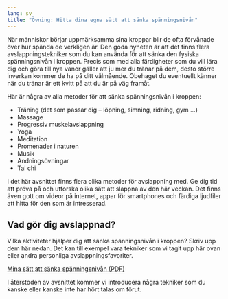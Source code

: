 ```yaml
---
lang: sv
title: "Övning: Hitta dina egna sätt att sänka spänningsnivån"
---
```


När människor börjar uppmärksamma sina kroppar blir de ofta förvånade
över hur spända de verkligen är. Den goda nyheten är att det finns flera
avslappningstekniker som du kan använda för att sänka den fysiska
spänningsnivån i kroppen. Precis som med alla färdigheter som du vill lära dig och göra till nya vanor gäller att ju mer du tränar på dem, desto större inverkan kommer de ha på ditt välmående. Obehaget du eventuellt känner när du tränar är ett kvitt på att du är på väg framåt.

Här är några av alla metoder för att sänka spänningsnivån i kroppen:

-   Träning (det som passar dig -- löpning, simning, ridning, gym \...)
-   Massage
-   Progressiv muskelavslappning
-   Yoga
-   Meditation
-   Promenader i naturen
-   Musik
-   Andningsövningar
-   Tai chi

I det här avsnittet finns flera olika metoder för avslappning med. Ge dig
tid att pröva på och utforska olika sätt att slappna av den här veckan.
Det finns även gott om videor på internet, appar för smartphones och
färdiga ljudfiler att hitta för den som är intresserad.

## Vad gör dig avslappnad?

Vilka aktiviteter hjälper dig att sänka spänningsnivån i kroppen? Skriv
upp dem här nedan. Det kan till exempel vara tekniker som vi tagit upp
här ovan eller andra personliga avslappningsfavoriter. 

::: {.content-visible when-format="html"}
[Mina sätt att sänka spänningsnivån (PDF)](forms/100respekt-avslappningstekniker.pdf)
:::
\xqrform{Mina sätt att sänka spänningsnivån (PDF)}{forms/100respekt-avslappningstekniker.pdf}

I återstoden av avsnittet kommer vi introducera några tekniker som du
kanske eller kanske inte har hört talas om förut.